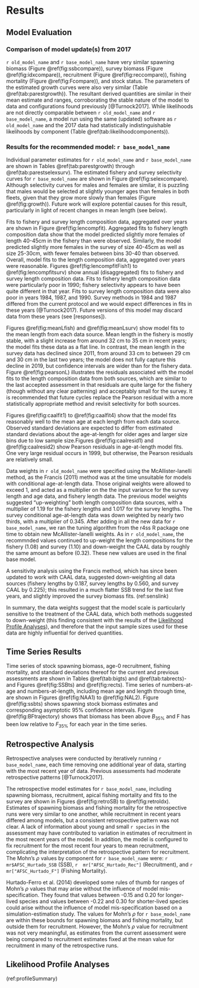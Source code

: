 # Results

## Model Evaluation

### Comparison of model update(s) from 2017

`r old_model_name` and `r base_model_name`  have very similar spawning biomass (Figure \@ref(fig:ssbcompare)), survey biomass (Figure \@ref(fig:idxcompare)), recruitment (Figure \@ref(fig:reccompare)), fishing mortality (Figure \@ref(fig:Fcompare)), and stock status. The parameters of the estimated growth curves were also very similar (Table \@ref(tab:parestgrowth)). The resultant derived quantities are similar in their mean estimate and ranges, corroborating the stable nature of the model to data and configurations found previously [@Turnock2017]. While likelihoods are not directly comparable between `r old_model_name` and `r base_model_name`, a model run using the same (updated) software as `r old_model_name` and the 2017 data had statistically indistinguishable likelihoods by component (Table \@ref(tab:likelihoodcomponents)).

### Results for the recommended model: `r base_model_name` 

Individual parameter estimates for `r old_model_name` and `r base_model_name` are shown in Tables \@ref(tab:parestgrowth) through \@ref(tab:parestselexsurv).
The estimated fishery and survey selectivity curves for `r base_model_name` are shown in Figure \@ref(fig:selexcompare). Although selectivity curves for males and females are similar, it is puzzling that males would be selected at slightly younger ages than females in both fleets, given that they grow more slowly than females (Figure \@ref(fig:growth)). Future work will explore potential causes for this result, particularly in light of recent changes in mean length (see below).  

Fits to fishery and survey length composition data, aggregated over years are shown in Figure \@ref(fig:lencompfit). Aggregated fits to fishery length composition data show that the model predicted slightly more females of length 40-45cm in the fishery than were observed. Similarly, the model predicted slightly more females in the survey of size 40-45cm as well as size 25-30cm, with fewer females between bins 30-40 than observed. Overall, model fits to the length composition data, aggregated over years were reasonable. Figures \@ref(fig:lencompfitFish1) to \@ref(fig:lencompfitsurv) show annual (disaggregated) fits to  fishery and survey length composition data. Fits to fishery length composition data were particularly poor in 1990; fishery selectivity appears to have been quite different in that year. Fits to survey length composition data were also poor in years 1984, 1987, and 1990. Survey methods in 1984 and 1987 differed from the current protocol and we would expect differences in fits in these years (@Turnock2017). Future versions of this model may discard data from these years (see [responses]).

Figures \@ref(fig:meanLfish) and \@ref(fig:meanLsurv) show model fits to the mean length from each data source. Mean length in the fishery is mostly stable, with a slight increase from around 32 cm to 35 cm in recent years; the model fits these data as a flat line. In contrast, the mean length in the survey data has declined since 2011, from around 33 cm to between 29 cm and 30 cm in the last two years; the model does not fully capture this decline in 2019, but confidence intervals are wider than for the fishery data. Figure \@ref(fig:pearsonL) illustrates the residuals associated with the model fits to the length composition data from both sources, which are similar to the last accepted assessment in that residuals are quite large for the fishery (though without any clear patterning) and acceptably small for the survey. It is recommended that future cycles replace the Pearson residual with a more statistically appropriate method and revisit selectivity for both sources.

Figures \@ref(fig:caalfit1) to \@ref(fig:caalfit4) show that the model fits reasonably well to the mean age at each length from each data source.  Observed standard deviations are expected to differ from estimated standard deviations about the age-at-length for older ages and larger size bins due to low sample size.Figures \@ref(fig:caalresid1) and \@ref(fig:caalresid2) show Pearson residuals in age-at-length model fits. One very large residual occurs in 1999, but otherwise, the Pearson residuals are relatively small.

Data weights in `r old_model_name` were specified using the McAllister-Ianelli method, as the Francis (2011) method was at the time unsuitable for models with conditional age-at-length data. Those original weights were allowed to exceed 1, and acted as a multiplier on the the input variance for the survey length and age data, and fishery length data. The previous model weights suggested "up-weighting" both length composition data sources, with a multiplier of 1.19 for the fishery lengths and 1.017 for the survey lengths. The survey conditional age-at-length data was down weighted by nearly two thirds, with a multiplier of 0.345. After adding in all the new data for `r base_model_name`, we ran the tuning algorithm from the r4ss R package one time to obtain new McAllister-Ianelli weights. As in `r old_model_name`, the recommnded values continued to up-weight the length compositions for the fishery (1.08) and survey (1.10) and down-weight the CAAL data by roughly the same amount as before (0.32). These new values are used in the final base model.

A sensitivity analysis using the Francis method, which has since been updated to work with CAAL data, suggested down-weighting all data sources (fishery lengths by 0.187, survey lengths by 0.560, and survey CAAL by 0.225); this resulted in a much flatter SSB trend for the last five years, and slightly improved the survey biomass fits. (ref:senslink)

In summary, the data weights suggest that the model scale is particularly sensitive to the treatment of the CAAL data, which both methods suggested to down-weight (this finding consistent with the results of the [Likelihood Profile Analyses]), and therefore that the input sample sizes used for these data are highly influential for derived quantities. 

## Time Series Results

Time series of stock spawning biomass, age-0 recruitment, fishing mortality, and standard deviations thereof for the current and previous assessments are shown in Tables \@ref(tab:bigts) and \@ref(tab:tabrects)- and Figures \@ref(fig:SSBts) and \@ref(fig:rects). Time series of numbers-at-age and numbers-at-length, including mean age and length through time, are shown in Figures \@ref(fig:NAA1) to \@ref(fig:NAL2). Figure \@ref(fig:ssbts) shows spawning stock biomass estimates and corresponding asymptotic 95% confidence intervals. Figure \@ref(fig:BFtrajectory) shows that biomass has been above $B_{35\%}$ and F has been low relative to $F_{35\%}$ for each year in the time series.

## Retrospective Analysis

Retrospective analyses were conducted by iteratively running `r base_model_name`, each time removing one additional year of data, starting with the most recent year of data. Previous assessments had moderate retrospective patterns [@Turnock2017].

The retrospective model estimates for `r base_model_name`, including spawning biomass, recruitment, apical fishing mortality and fits to the survey are shown in Figures \@ref(fig:retroSB) to \@ref(fig:retroIdx). Estimates of spawning biomass and fishing mortality for the retrospective runs were very similar to one another, while recruitment in recent years differed among models, but a consistent retrospective pattern was not clear. A lack of information about young and small `r species` in the assessment may have contributed to variation in estimates of recruitment in the most recent years of the model. In addition, the model is configured to fix recruitment for the most recent four years to mean recruitment, complicating the interpretation of the retrospective pattern for recruitment. The Mohn’s $\rho$ values by component for `r base_model_name` were:  `r mr$AFSC_Hurtado_SSB` (SSB), `r  mr["AFSC_Hurtado_Rec"]` (Recruitment), and `r mr["AFSC_Hurtado_F"]` (Fishing Mortality).

Hurtado-Ferro et al. (2014) developed some rules of thumb for ranges of Mohn’s $\rho$ values that may arise without the influence of model mis-specification. They found that values between -0.15 and 0.20 for longer-lived species and values between -0.22 and 0.30 for shorter-lived species could arise without the influence of model mis-specification based on a simulation-estimation study. The values for Mohn’s $\rho$ for `r base_model_name` are within these bounds for spawning biomass and fishing mortality, but outside them for recruitment. However, the Mohn’s $\rho$ value for recruitment was not very meaningful, as estimates from the current assessment were being compared to recruitment estimates fixed at the mean value for recruitment in many of the retrospective runs.

## Likelihood Profile Analyses

(ref:profileSummary)
